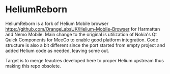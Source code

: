 = HeliumReborn =
HeliumReborn is a fork of Helium Mobile browser https://github.com/OrangeLabsUK/Helium-Mobile-Browser for Harmattan
and Nemo Mobile. Main change to the original is utilization of Nokia's Qt Quick Components for MeeGo to enable good 
platform integration. Code structure is also a bit different since the port started from empty project and added 
Helium code as needed, leaving some out.

Target is to merge feautres developed here to proper Helium upstream thus making this repo obsolete.


